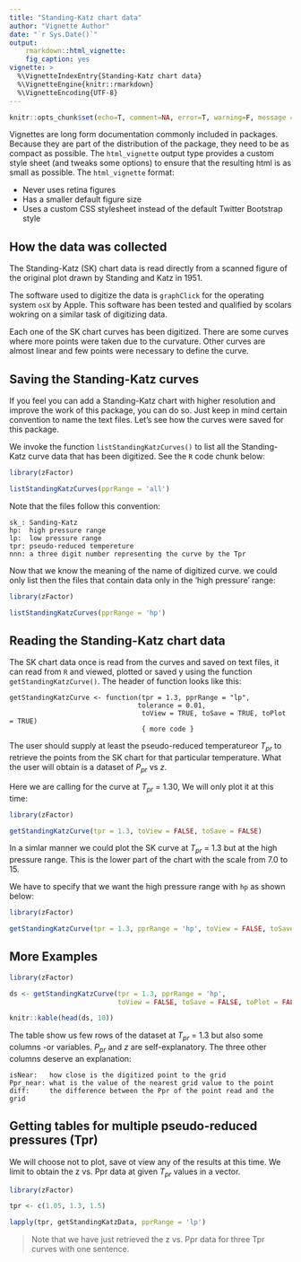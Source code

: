 ```yaml
---
title: "Standing-Katz chart data"
author: "Vignette Author"
date: "`r Sys.Date()`"
output: 
    rmarkdown::html_vignette:
    fig_caption: yes
vignette: >
  %\VignetteIndexEntry{Standing-Katz chart data}
  %\VignetteEngine{knitr::rmarkdown}
  %\VignetteEncoding{UTF-8}
---
```


```r
knitr::opts_chunk$set(echo=T, comment=NA, error=T, warning=F, message = F, fig.align = 'center')
```

Vignettes are long form documentation commonly included in packages. Because they are part of the distribution of the package, they need to be as compact as possible. The `html_vignette` output type provides a custom style sheet (and tweaks some options) to ensure that the resulting html is as small as possible. The `html_vignette` format:

- Never uses retina figures
- Has a smaller default figure size
- Uses a custom CSS stylesheet instead of the default Twitter Bootstrap style

## How the data was collected

The Standing-Katz (SK) chart data is read directly from a scanned figure of the original plot drawn by Standing and Katz in 1951. 

The software used to digitize the data is `graphClick` for the operating system `osX` by Apple. This software has been tested and qualified by scolars wokring on a similar task of digitizing data. <paper citation here>

Each one of the SK chart curves has been digitized. There are some curves where more points were taken due to the curvature. Other curves are almost linear and few points were necessary to define the curve.


## Saving the Standing-Katz curves
If you feel you can add a Standing-Katz chart with higher resolution and improve the work of this package, you can do so. Just keep in mind certain convention to name the text files. Let's see how the curves were saved for this package.

We invoke the function `listStandingKatzCurves()` to list all the Standing-Katz curve data that has been digitized. See the `R` code chunk below:

```r
library(zFactor)

listStandingKatzCurves(pprRange = 'all')
```

Note that the files follow this convention:

    sk_: Sanding-Katz
    hp:  high pressure range
    lp:  low pressure range
    tpr: pseudo-reduced tempereture
    nnn: a three digit number representing the curve by the Tpr
    
Now that we know the meaning of the name of digitized curve. we could only list then the files that contain data only in the 'high pressure' range:

```r
library(zFactor)

listStandingKatzCurves(pprRange = 'hp')
```




## Reading the Standing-Katz chart data

The SK chart data once is read from the curves and saved on text files, it can read from `R` and viewed, plotted or saved y using the function `getStandingKatzCurve()`. The header of function looks like this:

    getStandingKatzCurve <- function(tpr = 1.3, pprRange = "lp", 
                                    tolerance = 0.01,
                                     toView = TRUE, toSave = TRUE, toPlot = TRUE) 
                                     { more code }

The user should supply at least the pseudo-reduced temperatureor $T_{pr}$ to retrieve the points from the SK chart for that particular temperature. What the user will obtain is a dataset of $P_{pr}$ vs $z$.

Here we are calling for the curve at $T_{pr}$ = 1.30, We will only plot it at this time:

```r
library(zFactor)

getStandingKatzCurve(tpr = 1.3, toView = FALSE, toSave = FALSE)
```

In a simlar manner we could plot the SK curve at $T_{pr}$ = 1.3 but at the high pressure range. This is the lower part of the chart with the scale from 7.0 to 15.

We have to specify that we want the high pressure range with `hp` as shown below:

```r
library(zFactor)

getStandingKatzCurve(tpr = 1.3, pprRange = 'hp', toView = FALSE, toSave = FALSE)
```


## More Examples

```r
library(zFactor)

ds <- getStandingKatzCurve(tpr = 1.3, pprRange = 'hp', 
                           toView = FALSE, toSave = FALSE, toPlot = FALSE)


```


```r
knitr::kable(head(ds, 10))
```

The table show us few rows of the dataset at $T_{pr}$ = 1.3 but also some columns -or variables. $P_{pr}$ and $z$ are self-explanatory. The three other columns deserve an explanation:

    isNear:   how close is the digitized point to the grid
    Ppr_near: what is the value of the nearest grid value to the point
    diff:     the difference between the Ppr of the point read and the grid
    
    
## Getting tables for multiple pseudo-reduced pressures (Tpr)    
We will choose not to plot, save ot view any of the results at this time. We limit to obtain the z vs. Ppr data at given $T_{pr}$ values in a vector.


```r
library(zFactor)

tpr <- c(1.05, 1.3, 1.5)

lapply(tpr, getStandingKatzData, pprRange = 'lp')
```

> Note that we have just retrieved the z vs. Ppr data for three Tpr curves with one sentence.


